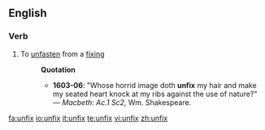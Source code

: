 ==English==

===Verb===
{{en-verb|unfixes|unfixing|unfixed}}

# To [[unfasten]] from a [[fixing]]
#: '''Quotation'''
#:* '''1603-06''': "Whose horrid image doth '''unfix''' my hair and make my seated heart knock at my ribs against the use of nature?" &mdash; ''Macbeth: Ac.1 Sc2,'' Wm.&nbsp;Shakespeare.

[[fa:unfix]]
[[io:unfix]]
[[it:unfix]]
[[te:unfix]]
[[vi:unfix]]
[[zh:unfix]]
